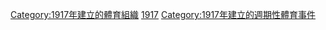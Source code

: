 {{Cat topic in year| topic=建立的體育聯賽| year=1917}}
[[Category:1917年建立的體育組織|Category:1917年建立的體育組織]]
[[Category:各年建立的體育聯賽|1917]]
[[Category:1917年建立的週期性體育事件|Category:1917年建立的週期性體育事件]]